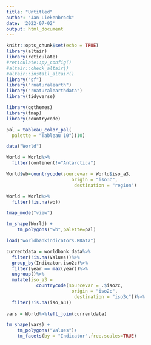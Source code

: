 ```yaml
---
title: "Untitled"
author: "Jan Liekenbrock"
date: '2022-07-02'
output: html_document
---
```


```r
knitr::opts_chunk$set(echo = TRUE)
library(altair)
library(reticulate)
#reticulate::py_config()
#altair::check_altair()
#altair::install_altair()
library("sf")
library("rnaturalearth")
library("rnaturalearthdata")
library(tidyverse)

```

```r
library(ggthemes)
library(tmap)
library(countrycode)

pal = tableau_color_pal(
  palette = "Tableau 10")(10)

data("World")

World = World%>%
  filter(continent!="Antarctica")

World$wb=countrycode(sourcevar = World$iso_a3,
                        origin = "iso3c",
                         destination = "region")

World = World%>%
  filter(!is.na(wb))

tmap_mode("view")

tm_shape(World) +
    tm_polygons("wb",palette=pal)

```

```r
load("worldbankindicators.RData") 

currentdata = worldbank_data%>%
  filter(!is.na(Values))%>%
  group_by(Indicator,iso2c)%>%
  filter(year == max(year))%>%
  ungroup()%>%
  mutate(iso_a3 = 
           countrycode(sourcevar = .$iso2c,
                        origin = "iso2c",
                         destination = "iso3c"))%>%
  filter(!is.na(iso_a3))
  
vars = World%>%left_join(currentdata)

tm_shape(vars) +
    tm_polygons("Values")+
    tm_facets(by = "Indicator",free.scales=TRUE)


```
